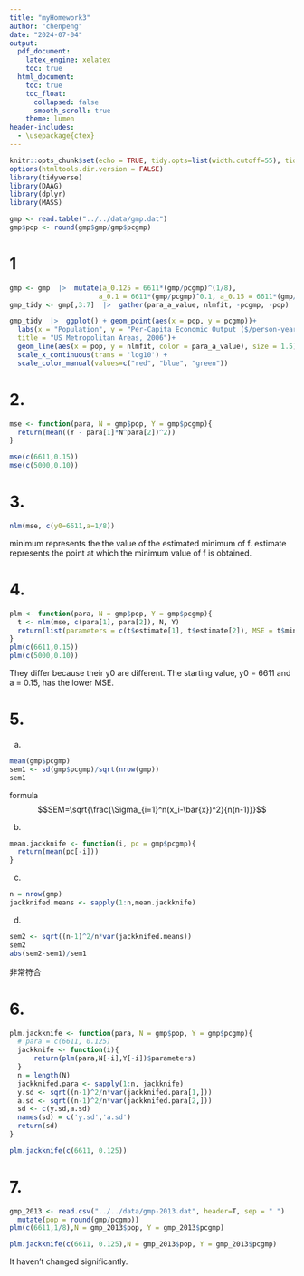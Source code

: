 ```yaml
---
title: "myHomework3"
author: "chenpeng"
date: "2024-07-04"
output:
  pdf_document:
    latex_engine: xelatex
    toc: true
  html_document:
    toc: true
    toc_float:
      collapsed: false
      smooth_scroll: true
    theme: lumen
header-includes: 
  - \usepackage{ctex}
---
```


```r
knitr::opts_chunk$set(echo = TRUE, tidy.opts=list(width.cutoff=55), tidy=TRUE, warning = F)
options(htmltools.dir.version = FALSE)
library(tidyverse)
library(DAAG)
library(dplyr)
library(MASS)
```

```r
gmp <- read.table("../../data/gmp.dat")
gmp$pop <- round(gmp$gmp/gmp$pcgmp)
```

# 1
```r
gmp <- gmp  |>  mutate(a_0.125 = 6611*(gmp/pcgmp)^(1/8),
                      a_0.1 = 6611*(gmp/pcgmp)^0.1, a_0.15 = 6611*(gmp/pcgmp)^0.15)
gmp_tidy <- gmp[,3:7]  |>  gather(para_a_value, nlmfit, -pcgmp, -pop)

gmp_tidy  |>  ggplot() + geom_point(aes(x = pop, y = pcgmp))+
  labs(x = "Population", y = "Per-Capita Economic Output ($/person-year)",
  title = "US Metropolitan Areas, 2006")+
  geom_line(aes(x = pop, y = nlmfit, color = para_a_value), size = 1.5) +
  scale_x_continuous(trans = 'log10') + 
  scale_color_manual(values=c("red", "blue", "green")) 
```

# 2.
```r
mse <- function(para, N = gmp$pop, Y = gmp$pcgmp){
  return(mean((Y - para[1]*N^para[2])^2))
}

mse(c(6611,0.15))
mse(c(5000,0.10))
```

# 3.
```r
nlm(mse, c(y0=6611,a=1/8))
```
minimum represents the the value of the estimated minimum of f.
estimate represents the point at which the minimum value of f is obtained.

# 4.
```r
plm <- function(para, N = gmp$pop, Y = gmp$pcgmp){
  t <- nlm(mse, c(para[1], para[2]), N, Y)
  return(list(parameters = c(t$estimate[1], t$estimate[2]), MSE = t$minimum))
}
plm(c(6611,0.15))
plm(c(5000,0.10))
```
They differ because their y0 are different. 
The starting value, y0 = 6611 and a = 0.15, has the lower MSE.

# 5.
a.
```r
mean(gmp$pcgmp)
sem1 <- sd(gmp$pcgmp)/sqrt(nrow(gmp))
sem1
```
formula
$$SEM=\sqrt{\frac{\Sigma_{i=1}^n(x_i-\bar{x})^2}{n(n-1)}}$$

b.
```r
mean.jackknife <- function(i, pc = gmp$pcgmp){
  return(mean(pc[-i]))
}
```

c.
```r
n = nrow(gmp)
jackknifed.means <- sapply(1:n,mean.jackknife)
```

d.
```r
sem2 <- sqrt((n-1)^2/n*var(jackknifed.means))
sem2
abs(sem2-sem1)/sem1
```
非常符合

# 6.
```r
plm.jackknife <- function(para, N = gmp$pop, Y = gmp$pcgmp){
  # para = c(6611, 0.125)
  jackknife <- function(i){
      return(plm(para,N[-i],Y[-i])$parameters)
  }
  n = length(N)
  jackknifed.para <- sapply(1:n, jackknife)
  y.sd <- sqrt((n-1)^2/n*var(jackknifed.para[1,]))
  a.sd <- sqrt((n-1)^2/n*var(jackknifed.para[2,]))
  sd <- c(y.sd,a.sd) 
  names(sd) = c('y.sd','a.sd')
  return(sd)
}
```

```r
plm.jackknife(c(6611, 0.125))
```

# 7.
```r
gmp_2013 <- read.csv("../../data/gmp-2013.dat", header=T, sep = " ")  |> 
  mutate(pop = round(gmp/pcgmp))
plm(c(6611,1/8),N = gmp_2013$pop, Y = gmp_2013$pcgmp)

plm.jackknife(c(6611, 0.125),N = gmp_2013$pop, Y = gmp_2013$pcgmp)
```
It haven't  changed significantly.






